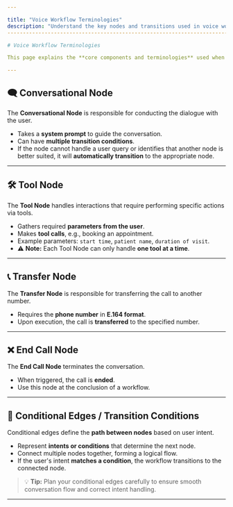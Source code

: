 ```yaml
---

title: "Voice Workflow Terminologies"
description: "Understand the key nodes and transitions used in voice workflows."
--------------------------------------------------------------------------------

# Voice Workflow Terminologies

This page explains the **core components and terminologies** used when creating voice workflows in Pranthora. Understanding these concepts will help you design effective workflows for your agents.

---
```


## 🗨️ Conversational Node

The **Conversational Node** is responsible for conducting the dialogue with the user.

* Takes a **system prompt** to guide the conversation.
* Can have **multiple transition conditions**.
* If the node cannot handle a user query or identifies that another node is better suited, it will **automatically transition** to the appropriate node.

---

## 🛠️ Tool Node

The **Tool Node** handles interactions that require performing specific actions via tools.

* Gathers required **parameters from the user**.
* Makes **tool calls**, e.g., booking an appointment.
* Example parameters: `start time`, `patient name`, `duration of visit`.
* ⚠️ **Note:** Each Tool Node can only handle **one tool at a time**.

---

## 📞 Transfer Node

The **Transfer Node** is responsible for transferring the call to another number.

* Requires the **phone number** in **E.164 format**.
* Upon execution, the call is **transferred** to the specified number.

---

## ❌ End Call Node

The **End Call Node** terminates the conversation.

* When triggered, the call is **ended**.
* Use this node at the conclusion of a workflow.

---

## 🔀 Conditional Edges / Transition Conditions

Conditional edges define the **path between nodes** based on user intent.

* Represent **intents or conditions** that determine the next node.
* Connect multiple nodes together, forming a logical flow.
* If the user's intent **matches a condition**, the workflow transitions to the connected node.

> 💡 **Tip:** Plan your conditional edges carefully to ensure smooth conversation flow and correct intent handling.

---

